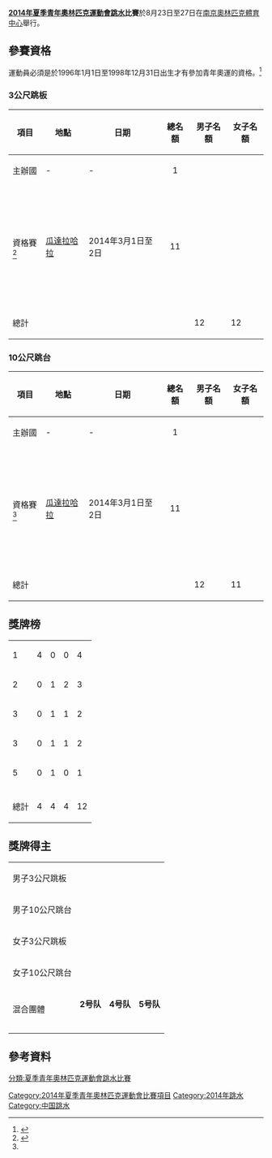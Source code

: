 {{noteTA|G1=Sports}}
{{Infobox Olympic event
|event = 跳水
|games =  2014年夏季青年
|image = [[File:Olympic_rings_without_rims.svg|centre]]
|caption = 
|venue = [[南京奧林匹克體育中心|南京奧林匹克體育中心]]
|dates = 8月23日至27日
|competitors = 
|nations = 
|prev = [[2010年夏季青年奧林匹克運動會跳水比賽|2010]]
|next = [[2018年夏季青年奧林匹克運動會跳水比賽|2018]]
}}

{{2014年夏季青年奧林匹克運動會跳水比賽}}

'''[[2014年夏季青年奧林匹克運動會|2014年夏季青年奧林匹克運動會]][[跳水|跳水]]比賽'''於8月23日至27日在[[南京奧林匹克體育中心|南京奧林匹克體育中心]]舉行。

==參賽資格==
運動員必須是於1996年1月1日至1998年12月31日出生才有參加青年奧運的資格。<ref name=Diving>{{cite news | url=http://www.fina.org/H2O/docs/events/yog2014/dv_qual.pdf | title=Qualification System: Diving | work=[[FINA|FINA]] | date=July 2013 | accessdate=28 February 2014 | deadurl=yes | archiveurl=https://web.archive.org/web/20140327182505/http://www.fina.org/H2O/docs/events/yog2014/dv_qual.pdf | archivedate=2014年3月27日 }}</ref>

===3公尺跳板===

{|class="wikitable"  width=850
|-
! 項目 !! 地點!! 日期!! 總名額 ||男子名額 || 女子名額
|-
|主辦國 || - || - || align="center"|1 ||{{flagIOC|CHN|2014年夏季青年}}||{{flagIOC|CHN|2014年夏季青年}}
|-
| 資格賽<ref name=Qualifying>{{cite news | url=http://www.fina.org/H2O/index.php?option=com_content&view=article&id=4281&Itemid=1594 | title=Nanjing 2014 - Diving Qualifying Event Info & Results | work=[[FINA|FINA]] | date=5 March 2014 | accessdate=5 March 2014 | deadurl=yes | archiveurl=https://web.archive.org/web/20140305165744/http://www.fina.org/H2O/index.php?option=com_content&view=article&id=4281&Itemid=1594 | archivedate=2014年3月5日 }}</ref> || {{flagicon|MEX}} [[瓜達拉哈拉_(墨西哥)|瓜達拉哈拉]] || 2014年3月1日至2日|| align="center"| 11 ||{{flagIOC|MEX|2014年夏季青年}}<br>{{flagIOC|GER|2014年夏季青年}}<br>{{flagIOC|USA|2014年夏季青年}}<br>{{flagIOC|CAN|2014年夏季青年}}<br>{{flagIOC|UKR|2014年夏季青年}}<br>{{flagIOC|BLR|2014年夏季青年}}<br>{{flagIOC|SUI|2014年夏季青年}}<br>{{flagIOC|NOR|2014年夏季青年}}<br>{{flagIOC|ITA|2014年夏季青年}}<br>{{flagIOC|COL|2014年夏季青年}}<br>{{flagIOC|FRA|2014年夏季青年}}||{{flagIOC|MEX|2014年夏季青年}}<br>{{flagIOC|USA|2014年夏季青年}}<br>{{flagIOC|COL|2014年夏季青年}}<br>{{flagIOC|UKR|2014年夏季青年}}<br>{{flagIOC|GER|2014年夏季青年}}<br>{{flagIOC|SWE|2014年夏季青年}}<br>{{flagIOC|BRA|2014年夏季青年}}<br>{{flagIOC|ITA|2014年夏季青年}}<br>{{flagIOC|CAN|2014年夏季青年}}<br>{{flagIOC|MAS|2014年夏季青年}}<br>{{flagIOC|SUI|2014年夏季青年}}
|-
! 總計 !! !! !!  !! 12 !! 12
|}

===10公尺跳台===

{|class="wikitable"  width=850
|-
! 項目 !! 地點!! 日期!! 總名額 ||男子名額 || 女子名額
|-
|主辦國 || - || - || align="center"|1 ||{{flagIOC|CHN|2014年夏季青年}}||{{flagIOC|CHN|2014年夏季青年}}
|-
| 資格賽<ref name=Qualifying /> || {{flagicon|MEX}} [[瓜達拉哈拉_(墨西哥)|瓜達拉哈拉]] || 2014年3月1日至2日 || align="center"| 11 ||{{flagIOC|MEX|2014年夏季青年}}<br>{{flagIOC|UKR|2014年夏季青年}}<br>{{flagIOC|USA|2014年夏季青年}}<br>{{flagIOC|COL|2014年夏季青年}}<br>{{flagIOC|NOR|2014年夏季青年}}<br>{{flagIOC|CAN|2014年夏季青年}}<br>{{flagIOC|GER|2014年夏季青年}}<br>{{flagIOC|ARM|2014年夏季青年}}<br>{{flagIOC|SIN|2014年夏季青年}}<br>{{flagIOC|FRA|2014年夏季青年}}<br>{{flagIOC|EGY|2014年夏季青年}}||valign=top|{{flagIOC|MEX|2014年夏季青年}}<br>{{flagIOC|BRA|2014年夏季青年}}<br>{{flagIOC|UKR|2014年夏季青年}}<br>{{flagIOC|COL|2014年夏季青年}}<br>{{flagIOC|MAS|2014年夏季青年}}<br>{{flagIOC|EGY|2014年夏季青年}}<br>{{flagIOC|USA|2014年夏季青年}}<br>{{flagIOC|FRA|2014年夏季青年}}<br>{{flagIOC|CAN|2014年夏季青年}}<br>{{flagIOC|BLR|2014年夏季青年}}
|-
! 總計 !! !! !!  !! 12 !! 11
|}

==獎牌榜==
{| {{RankedMedalTable}}
|-
| 1 ||align=left|{{FlagIOC2team|CHN|2014年夏季青年奥林匹克运动会}}  || 4 || 0 || 0 || 4
|-
| 2 || align=left|{{FlagIOC2team|MEX|2014年夏季青年奥林匹克运动会}}  || 0 || 1 || 2 || 3
|-
| 3 ||align=left|{{FlagIOC2team|CAN|2014年夏季青年奥林匹克运动会}}  || 0 || 1 || 1 || 2
|-
| 3 ||align=left|{{FlagIOC2team|MAS|2014年夏季青年奥林匹克运动会}}  || 0 || 1 || 1 || 2
|-
| 5 ||align=left|{{FlagIOC2team|UKR|2014年夏季青年奥林匹克运动会}}  || 0 || 1 || 0 || 1
|-
|- class="sortbottom"
!colspan=2| 總計 || 4 || 4 || 4 || 12
|}

==獎牌得主==
{| {{MedalistTable|type=項目}}
|-
| 男子3公尺跳板<br/>{{DetailsLink|2014年夏季青年奧林匹克運動會跳水男子3公尺跳板比賽}}
|{{flagIOCmedalist|{{link-yue|杨昊 (跳水運動員)|楊昊 (男子跳水運動員)|杨昊}}|CHN|2014年夏季青年}}
|{{flagIOCmedalist|[[罗德里戈·迭戈·洛佩斯|罗德里戈·迭戈·洛佩斯]]|MEX|2014年夏季青年}}
|{{flagIOCmedalist|[[菲利普·加涅|菲利普·加涅]]|CAN|2014年夏季青年}}
|-
| 男子10公尺跳台<br/>{{DetailsLink|2014年夏季青年奧林匹克運動會跳水男子10公尺跳台比賽}}
|{{flagIOCmedalist|{{link-yue|杨昊 (跳水運動員)|楊昊 (男子跳水運動員)|杨昊}}|CHN|2014年夏季青年}}
|{{flagIOCmedalist|[[菲利普·加涅|菲利普·加涅]]|CAN|2014年夏季青年}}
|{{flagIOCmedalist|[[罗德里戈·迭戈·洛佩斯|罗德里戈·迭戈·洛佩斯]]|MEX|2014年夏季青年}}
|-
| 女子3公尺跳板<br/>{{DetailsLink|2014年夏季青年奧林匹克運動會跳水女子3公尺跳板比賽}}
|{{flagIOCmedalist|[[吴圣平|吴圣平]]|CHN|2014年夏季青年}}
|{{flagIOCmedalist|[[甘娜·克拉斯诺什利克|甘娜·克拉斯诺什利克]]|UKR|2014年夏季青年}}
|{{flagIOCmedalist|[[骆佳宜|骆佳宜]]|MAS|2014年夏季青年}}
|-
| 女子10公尺跳台<br/>{{DetailsLink|2014年夏季青年奧林匹克運動會跳水女子10公尺跳台比賽}}
|{{flagIOCmedalist|[[吴圣平|吴圣平]]|CHN|2014年夏季青年}}
|{{flagIOCmedalist|[[骆佳宜|骆佳宜]]|MAS|2014年夏季青年}}
|{{flagIOCmedalist|[[亚历杭德拉·奥罗斯科·罗萨|亚历杭德拉·奥罗斯科·罗萨]]|MEX|2014年夏季青年}}
|-
| 混合團體<br/>{{DetailsLink|2014年夏季青年奧林匹克運動會跳水混合團體比賽}}
|'''2号队'''<br/>{{flagIOCmedalist|[[亚历杭德拉·奥罗斯科·罗萨|亚历杭德拉·奥罗斯科·罗萨]]|MEX|2014年夏季青年}}<br/>{{flagIOCmedalist|丹尼尔·延森|NOR|2014年夏季青年}}
|'''4号队'''<br/>{{flagIOCmedalist|[[吴圣平|吴圣平]]|CHN|2014年夏季青年}}<br/>{{flagIOCmedalist|[[穆哈卜·庫爾迪|穆哈卜·庫爾迪]]|EGY|2014年夏季青年}}
|'''5号队'''<br/>{{flagIOCmedalist|[[格拉西娅·莱登·马奥尼|格拉西娅·莱登·马奥尼]]|USA|2014年夏季青年}}<br/>{{flagIOCmedalist|[[佩雷普·特卡琴科|佩雷普·特卡琴科]]|UKR|2014年夏季青年}}
|-
|}

==參考資料==
{{Reflist}}

{{2014年夏季青年奧林匹克運動會項目}}
{{青年奧林匹克運動會跳水比賽}}

{{DEFAULTSORT:Diving At The 2014 Summer Youth Olympics}}
[[Category:2014年夏季青年奧林匹克運動會比賽項目|Category:2014年夏季青年奧林匹克運動會比賽項目]]
[[Category:2014年跳水|Category:2014年跳水]]
[[分類:夏季青年奧林匹克運動會跳水比賽|分類:夏季青年奧林匹克運動會跳水比賽]]
[[Category:中国跳水|Category:中国跳水]]